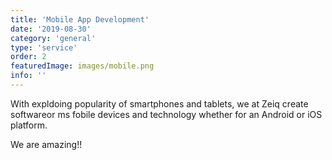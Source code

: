 ```yaml
---
title: 'Mobile App Development'
date: '2019-08-30'
category: 'general'
type: 'service'
order: 2
featuredImage: images/mobile.png
info: ''
---
```


With expldoing popularity of smartphones and tablets, we at Zeiq create softwareor ms fobile devices and technology whether for an Android or iOS platform.

We are amazing!!
